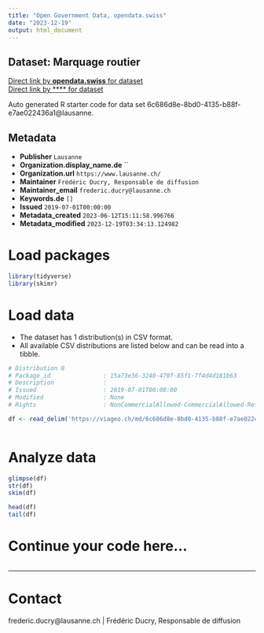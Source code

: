 ```yaml
---
title: "Open Government Data, opendata.swiss"
date: "2023-12-19"
output: html_document
---
```


## Dataset: Marquage routier



[Direct link by **opendata.swiss** for dataset](https://opendata.swiss/de/dataset/marquage-routier)<br>
[Direct link by **** for dataset](https://viageo.ch/md/6c686d8e-8bd0-4135-b88f-e7ae022436a1)

Auto generated R starter code for data set 6c686d8e-8bd0-4135-b88f-e7ae022436a1@lausanne.

## Metadata

- **Publisher** `Lausanne`
- **Organization.display_name.de** ``
- **Organization.url** `https://www.lausanne.ch/`
- **Maintainer** `Frédéric Ducry, Responsable de diffusion`
- **Maintainer_email** `frederic.ducry@lausanne.ch`
- **Keywords.de** `[]`
- **Issued** `2019-07-01T00:00:00`
- **Metadata_created** `2023-06-12T15:11:58.996766`
- **Metadata_modified** `2023-12-19T03:34:13.124982`


# Load packages

```r

library(tidyverse)
library(skimr)

```

# Load data

-   The dataset has 1 distribution(s) in CSV format.
-   All available CSV distributions are listed below and can be read into a tibble.

```r

# Distribution 0
# Package_id               : 15a73e36-3240-470f-85f1-7f4d4d181b63
# Description              : 
# Issued                   : 2019-07-01T00:00:00
# Modified                 : None
# Rights                   : NonCommercialAllowed-CommercialAllowed-ReferenceRequired

df <- read_delim('https://viageo.ch/md/6c686d8e-8bd0-4135-b88f-e7ae022436a1#downloadAction')



```

# Analyze data

```r

glimpse(df)
str(df)
skim(df)

head(df)
tail(df)

```

# Continue your code here...

```r

```

------------------------------------------------------------------------

# Contact

frederic.ducry@lausanne.ch | Frédéric Ducry, Responsable de diffusion
